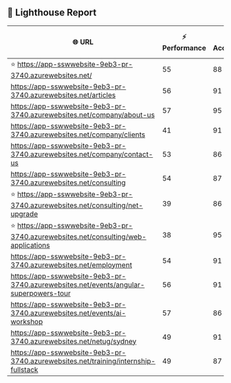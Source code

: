 ## 🚀 Lighthouse Report

| 🌐 URL | ⚡ Performance | ♿ Accessibility | ✅ Best Practices | 🔍 SEO | 📦 Bundle Size | 🗑️ Unused Bundle |
| --- | ----------- | ------------- | -------------- | --- | ---------------- | ---------------- |
| ⭐ https://app-sswwebsite-9eb3-pr-3740.azurewebsites.net/ | 55 | 88 | 74 | 61 | 7.75 MB | 4.77 MB |
| https://app-sswwebsite-9eb3-pr-3740.azurewebsites.net/articles | 56 | 91 | 74 | 50 | 7.84 MB | 4.82 MB |
| https://app-sswwebsite-9eb3-pr-3740.azurewebsites.net/company/about-us | 57 | 95 | 74 | 61 | 7.75 MB | 4.77 MB |
| https://app-sswwebsite-9eb3-pr-3740.azurewebsites.net/company/clients | 41 | 91 | 74 | 61 | 8.13 MB | 5.01 MB |
| https://app-sswwebsite-9eb3-pr-3740.azurewebsites.net/company/contact-us | 53 | 86 | 74 | 54 | 8.06 MB | 5.01 MB |
| https://app-sswwebsite-9eb3-pr-3740.azurewebsites.net/consulting | 54 | 87 | 70 | 61 | 8.02 MB | 4.91 MB |
| ⭐ https://app-sswwebsite-9eb3-pr-3740.azurewebsites.net/consulting/net-upgrade | 39 | 86 | 56 | 54 | 8.03 MB | 4.95 MB |
| ⭐ https://app-sswwebsite-9eb3-pr-3740.azurewebsites.net/consulting/web-applications | 38 | 95 | 74 | 54 | 8.02 MB | 4.91 MB |
| https://app-sswwebsite-9eb3-pr-3740.azurewebsites.net/employment | 54 | 91 | 74 | 57 | 7.98 MB | 4.79 MB |
| https://app-sswwebsite-9eb3-pr-3740.azurewebsites.net/events/angular-superpowers-tour | 56 | 91 | 70 | 61 | 7.72 MB | 4.75 MB |
| https://app-sswwebsite-9eb3-pr-3740.azurewebsites.net/events/ai-workshop | 57 | 86 | 70 | 54 | 7.72 MB | 4.75 MB |
| https://app-sswwebsite-9eb3-pr-3740.azurewebsites.net/netug/sydney | 49 | 91 | 74 | 54 | 8.15 MB | 5.00 MB |
| https://app-sswwebsite-9eb3-pr-3740.azurewebsites.net/training/internship-fullstack | 49 | 87 | 74 | 61 | 7.74 MB | 4.74 MB |